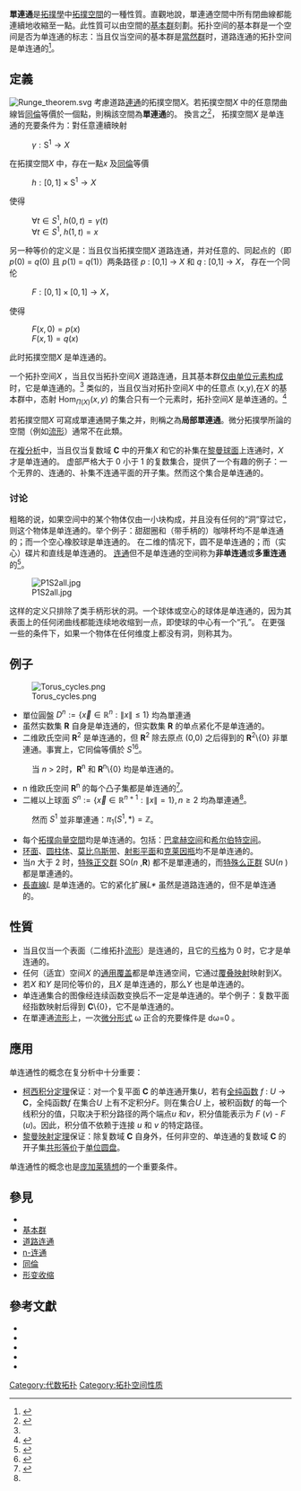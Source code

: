 {{noteTA
|G1=Math
|1=zh-cn:平凡群;zh-tw:當然群;
}}
'''單連通'''是[[拓撲學|拓撲學]]中[[拓撲空間|拓撲空間]]的一種性質。直觀地說，單連通空間中所有閉曲線都能連續地收縮至一點。此性質可以由空間的[[基本群|基本群]]刻劃。拓扑空间的基本群是一个空间是否为单连通的标志：当且仅当空间的基本群是[[當然群|當然群]]时，道路连通的拓扑空间是单连通的<ref name="James-Topo-ed2">{{Cite book|url=https://www.worldcat.org/oclc/42683260|title=Topology (2nd Edition)|last=James|first=R. Munkres|date=January 7|publisher=Prentice Hall, Inc|year=2000|isbn=0131816292|edition=2nd ed|location=Upper Saddle River, NJ|chapter=Ch. 9|oclc=42683260|language=en}}</ref>{{Rp|322}}。

== 定義 ==
[[File:Runge_theorem.svg|thumb]]
考慮道路[[連通空間|連通]]的拓撲空間''X''。若拓撲空間''X'' 中的任意閉曲線皆[[同倫|同倫]]等價於一個點，則稱該空間為'''單連通'''的。
換言之<ref name="EOM">{{Springer|title=Simply-connected domain|id=Simply_connected&oldid=31272}}</ref>，
拓撲空間''X'' 是单连通的充要条件为：對任意連續映射
: <math>\gamma: \mathrm{S}^1 \to X</math>
在拓撲空間''X'' 中，存在一點''x'' 及[[同倫|同倫]]等價
: <math>h: [0,1] \times \mathrm{S}^1 \to X</math> 
使得
: <math>\forall t \in S^1, \; h(0,t)=\gamma (t)</math>
: <math>\forall t \in S^1, \; h(1,t) = x</math>
<!-- 等價的敘述是：存在映射 <math>k: D^2 \to X</math>，其中 <math>D^2</math> 表二維單位圓盤，使得 <math>k|_{S^1} = \gamma</math>。 {{FACT}}-->

另一种等价的定义是：当且仅当拓撲空間''X'' 道路连通，并对任意的、同起点的（即 ''p''(0) = ''q''(0) 且 ''p''(1) = ''q''(1)）两条路径 ''p'' : [0,1] → ''X'' 和 ''q'' : [0,1] → ''X''，
存在一个同伦
: <math>F : [0,1] \times [0,1]\rightarrow X</math>，
使得
: <math>F(x,0)=p(x)</math> 
: <math>F(x,1)=q(x)</math>
此时拓撲空間''X'' 是单连通的。

一个拓扑空间''X'' ，当且仅当拓扑空间''X'' 道路连通，且其基本群[[當然群|仅由单位元素构成]]时，它是单连通的。<ref name="James-Topo-ed2" />{{Rp|322}}
类似的，当且仅当对拓扑空间''X'' 中的任意点 (x,y),在''X'' 的基本群中，态射 <math>\operatorname{Hom}_{\Pi(X)}(x,y)</math> 的集合只有一个元素时，拓扑空间''X'' 是单连通的。<ref>{{Cite book|url=https://www.worldcat.org/oclc/712629429|title=Topology and Groupoids.|last=Ronald,|first=Brown,|date=June 2006|publisher=CreateSpace|others=Academic Search Complete.|isbn=1419627228|location=North Charleston|oclc=712629429|language=en}}</ref>

若拓撲空間''X'' 可寫成單連通開子集之并，則稱之為'''局部單連通'''。微分拓撲學所論的空間（例如[[流形|流形]]）通常不在此類。

在[[複分析|複分析]]中，当且仅当复数域 '''C''' 中的开集''X'' 和它的补集在[[黎曼球面|黎曼球面]]上连通时，''X'' 才是单连通的。
虚部严格大于 0 小于 1 的复数集合，提供了一个有趣的例子：一个无界的、连通的、补集不连通平面的开子集。然而这个集合是单连通的。

=== 讨论 ===
粗略的说，如果空间中的某个物体仅由一小块构成，并且没有任何的“洞”穿过它，则这个物体是单连通的。举个例子：甜甜圈和（带手柄的）咖啡杯均不是单连通的；而一个空心橡胶球是单连通的。
在二维的情况下，圆不是单连通的；而（实心）碟片和直线是单连通的。
[[连通空间|连通]]但不是单连通的空间称为'''非单连通'''或'''多重连通'''的<ref name="MW">{{MathWorld |id=ConnectedSpace |title=Simply Connected |access-date=2018-07-09}}</ref>。

[[File:P1S2all.jpg|thumb]]

这样的定义只排除了类手柄形状的洞。一个球体或空心的球体是单连通的，因为其表面上的任何闭曲线都能连续地收缩到一点，即使球的中心有一个“孔”。
在更强一些的条件下，如果一个物体在任何维度上都没有洞，则称其为{{tsl|en|contractible space|可缩空间}}。

== 例子 ==
[[Image:Torus_cycles.png|thumb]]
* 單位圓盤 <math>D^n := \{ \vec{x} \in \mathbb{R}^n : \|x\| \leq 1 \}</math> 均為單連通
* 虽然实数集 '''R''' 自身是单连通的，但实数集 '''R''' 的单点紧化不是单连通的。
* 二维欧氏空间 '''R'''<sup>2</sup> 是单连通的，但 '''R'''<sup>2</sup> 除去原点 (0,0) 之后得到的 '''R'''<sup>2</sup>\{0} 非單連通。事實上，它同倫等價於 <math>S^1</math><ref name="Intro2Topo">{{Cite book|url=https://www.worldcat.org/oclc/644064114|title=拓扑学基础及应用|last=Colin|first=Adams|last2=Robert|first2=Franzosa|last3=沈以淡|date=2010年4月1日|publisher=机械工业出版社|year=2010|isbn=9787111288091|location=北京|pages=|language=zh|chapter=第9章 同伦与度理论|oclc=644064114}}</ref>{{Rp|195}}。
: 当 ''n'' > 2时，'''R'''<sup>n</sup> 和 '''R'''<sup>n</sup>\{0} 均是单连通的。
* n 维欧氏空间 '''R'''<sup>n</sup> 的每个凸子集都是单连通的<ref name="XIEHUA">{{Cite journal|title=单连通空间的一些性质|author=谢桦|url=|journal=龙岩学院学报|issue=3|doi=|others=|year=1993|volume=11|page=57-59|language=zh|pmid=}}</ref>。
* 二維以上球面 <math>S^n := \{ \vec{x} \in \mathbb{R}^{n+1} : \|x\| = 1 \}, n \geq 2</math> 均為單連通<ref name="XIEHUA" />。
: 然而 <math>S^1</math> 並非單連通：<math>\pi_1(S^1,*) = \mathbb{Z}</math>。
* 每个[[拓撲向量空間|拓撲向量空間]]均是单连通的。包括：[[巴拿赫空间|巴拿赫空间]]和[[希尔伯特空间|希尔伯特空间]]。
* [[环面|环面]]、[[圆柱体|圆柱体]]、[[莫比乌斯带|莫比乌斯带]]、[[射影平面|射影平面]]和[[克莱因瓶|克莱因瓶]]均不是单连通的。
* 当''n'' 大于 2 时，[[正交群|特殊正交群]] SO(''n'' ,'''R''') 都不是單連通的，而[[特殊么正群|特殊么正群]] SU(''n'' ) 都是單連通的。
* [[長直線|長直線]]''L'' 是单连通的。它的紧化扩展''L*'' 虽然是道路连通的，但不是单连通的。

== 性質 ==
* 当且仅当一个表面（二维拓扑[[流形|流形]]）是连通的，且它的[[亏格|亏格]]为 0 时，它才是单连通的。
* 任何（适宜）空间''X'' 的[[覆疊空間|通用覆盖]]都是单连通空间，它通过[[覆疊空間|覆叠映射]]映射到''X''。
* 若''X'' 和''Y'' 是同伦等价的，且''X'' 是单连通的，那么''Y'' 也是单连通的。
* 单连通集合的图像经连续函数变换后不一定是单连通的。举个例子：复数平面经指数映射后得到 '''C'''\{0}，它不是单连通的。
* 在單連通[[流形|流形]]上，一次[[微分形式|微分形式]] ω 正合的充要條件是 dω=0 。

== 應用 ==
单连通性的概念在复分析中十分重要：
* [[柯西积分定理|柯西积分定理]]保证：对一个复平面 '''C''' 的单连通开集''U''，若有[[全纯函数|全纯函数]] ''f'' : ''U'' → '''C'''，全纯函数''f'' 在集合''U'' 上有不定积分''F''。则在集合''U'' 上，被积函数''f'' 的每一个线积分的值，只取决于积分路径的两个端点''u'' 和''v''，积分值能表示为 ''F'' (''v'') - ''F'' (''u'')。因此，积分值不依赖于连接 ''u'' 和 ''v'' 的特定路径。
* [[黎曼映射定理|黎曼映射定理]]保证：除复数域 '''C''' 自身外，任何非空的、单连通的复数域 '''C''' 的开子集[[共形映射|共形等价]]于[[单位圆盘|单位圆盘]]。

单连通性的概念也是[[庞加莱猜想|庞加莱猜想]]的一个重要条件。

== 參見 ==
* {{tsl|en|Unicoherent space|单位连通空间}}
* [[基本群|基本群]]
* [[连通空间#道路连通，弧连通|道路连通]]
* [[n-连通|n-连通]]
* [[同倫|同倫]]
* [[形变收缩|形变收缩]]

== 參考文獻 ==
{{reflist}}

{{refbegin}}
*{{cite book |last=Spanier |first=Edwin |title=Algebraic Topology |publisher=Springer |isbn=0-387-94426-5|date=December 1994 |language=en}}
*{{cite book |last=Conway |first=John |title=Functions of One Complex Variable I |year=1986 |publisher=Springer |isbn=0-387-90328-3 |language=en}}
*{{cite book |last=Bourbaki |first=Nicolas |title=Lie Groups and Lie Algebras |year=2005 |publisher=Springer |isbn=3-540-43405-4 |language=en}}
*{{cite book |last=Gamelin |first=Theodore |title=Complex Analysis |publisher=Springer |isbn=0-387-95069-9|date=January 2001 |language=en}}
*{{cite book |last=Joshi |first=Kapli |title=Introduction to General Topology |publisher=New Age Publishers |isbn=0-85226-444-5|date=August 1983 |language=en}}
{{refend}}

{{点集拓扑}}

[[Category:代数拓扑|Category:代数拓扑]]
[[Category:拓扑空间性质|Category:拓扑空间性质]]